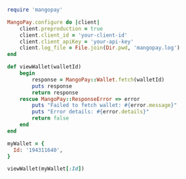   
```ruby Ruby  

require 'mangopay'

MangoPay.configure do |client|
    client.preproduction = true
    client.client_id = 'your-client-id'
    client.client_apiKey = 'your-api-key'
    client.log_file = File.join(Dir.pwd, 'mangopay.log')
end

def viewWallet(walletId)
    begin
        response = MangoPay::Wallet.fetch(walletId)
        puts response
        return response
    rescue MangoPay::ResponseError => error
        puts "Failed to fetch wallet: #{error.message}"
        puts "Error details: #{error.details}"
        return false
    end
end

myWallet = {
  Id: '194311640',
}

viewWallet(myWallet[:Id])  
```